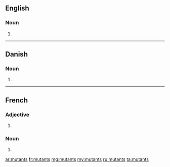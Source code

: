 ==English==

===Noun===
{{head|en|plural}} {{p}}

# {{plural of|mutant|lang=en|nocat=1}}

----

==Danish==

===Noun===
{{head|da|noun form|g=c}}

# {{genitive singular indefinite of|mutant|lang=da}}
----
==French==

===Adjective===
{{fr-adj-form}}

# {{plural of|nocat=1|mutant|lang=fr}}

===Noun===
{{head|fr|plural}} {{m-p}}

# {{plural of|mutant|lang=fr|nocat=1}}

[[ar:mutants]]
[[fr:mutants]]
[[mg:mutants]]
[[my:mutants]]
[[ru:mutants]]
[[ta:mutants]]